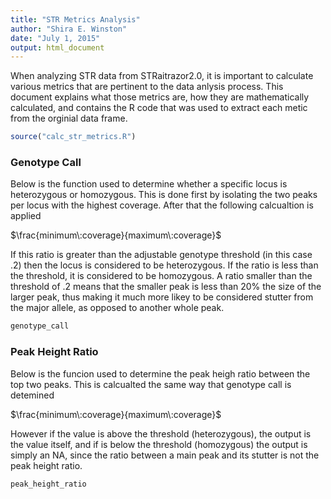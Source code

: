 ```yaml
---
title: "STR Metrics Analysis"
author: "Shira E. Winston"
date: "July 1, 2015"
output: html_document
---
```


When analyzing STR data from STRaitrazor2.0, it is important to calculate various metrics that are pertinent to the data anlysis process. This document explains what those metrics are, how they are mathematically calculated, and contains the R code that was used to extract each metic from the orginial data frame. 

```r
source("calc_str_metrics.R")
```

### Genotype Call 

Below is the function used to determine whether a specific locus is heterozygous or homozygous. This is done first by isolating the two peaks per locus with the highest coverage. After that the following calcualtion is applied

#######  $\frac{minimum\:coverage}{maximum\:coverage}$ 
If this ratio is greater than the adjustable genotype threshold (in this case .2) then the locus is considered to be heterozygous. 
If the ratio is less than the threshold, it is considered to be homozygous. A ratio smaller than the threshold of .2 means that the smaller peak is less than 20% the size of the larger peak, thus making it much more likey to be considered stutter from the major allele, as opposed to another whole peak.  
```r
genotype_call
```

### Peak Height Ratio 

Below is the funcion used to determine the peak heigh ratio between the top two peaks. This is calcualted the same way that genotype call is detemined 

#######  $\frac{minimum\:coverage}{maximum\:coverage}$ 
However if the value is above the threshold (heterozygous), the output is the value itself, and if is below the threshold (homozygous) the output is simply an NA, since the ratio between a main peak and its stutter is not the peak height ratio. 

```r
peak_height_ratio
```
